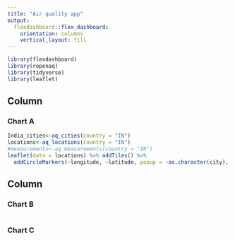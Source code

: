 ```yaml
---
title: "Air quality app"
output: 
  flexdashboard::flex_dashboard:
    orientation: columns
    vertical_layout: fill
---
```


```r
library(flexdashboard)
library(ropenaq)
library(tidyverse)
library(leaflet)
```

Column {data-width=650}
-----------------------------------------------------------------------

### Chart A

```r
India_cities<-aq_cities(country = "IN")
locations<-aq_locations(country = "IN")
#measurements<-aq_measurements(country = "IN")
leaflet(data = locations) %>% addTiles() %>%
  addCircleMarkers(~longitude, ~latitude, popup = ~as.character(city), label = ~as.character(city))
```

Column {data-width=350}
-----------------------------------------------------------------------

### Chart B

```r

```

### Chart C

```r

```

